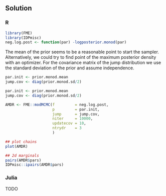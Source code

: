 ## Solution {.tabset}

### R

```r
library(FME)
library(IDPmisc)
neg.log.post <- function(par) -logposterior.monod(par)
```

The mean of the prior seems to be a reasonable point to start the
sampler. Alternatively, we could try to find point of the maximum
posterior density with an optimizer. For the covariance matrix of
the jump distribution we use the standard deviation of the prior and assume independence.

```r
par.init <- prior.monod.mean
jump.cov <- diag(prior.monod.sd/2)

par.init <- prior.monod.mean
jump.cov <- diag(prior.monod.sd/2)

AMDR <- FME::modMCMC(f         = neg.log.post,
                     p         = par.init,
                     jump      = jump.cov,
                     niter     = 10000,
                     updatecov = 10,
                     ntrydr    = 3
                     )

## plot chains
plot(AMDR)

## 2d marginals
pairs(AMDR$pars)
IDPmisc::ipairs(AMDR$pars)
```

### Julia

TODO
